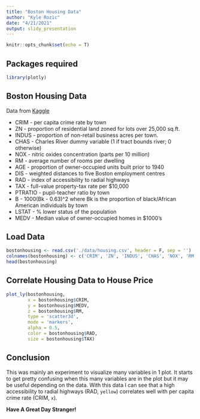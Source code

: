 ```yaml
---
title: "Boston Housing Data"
author: "Kyle Rozic"
date: "4/21/2021"
output: slidy_presentation
---
```


```r
knitr::opts_chunk$set(echo = T)
```

## Packages required

```r
library(plotly)
```

## Boston Housing Data

Data from [Kaggle](https://www.kaggle.com/vikrishnan/boston-house-prices)

- CRIM - per capita crime rate by town
- ZN - proportion of residential land zoned for lots over 25,000 sq.ft.
- INDUS - proportion of non-retail business acres per town.
- CHAS - Charles River dummy variable (1 if tract bounds river; 0 otherwise)
- NOX - nitric oxides concentration (parts per 10 million)
- RM - average number of rooms per dwelling
- AGE - proportion of owner-occupied units built prior to 1940
- DIS - weighted distances to five Boston employment centres
- RAD - index of accessibility to radial highways
- TAX - full-value property-tax rate per $10,000
- PTRATIO - pupil-teacher ratio by town
- B - 1000(Bk - 0.63)^2 where Bk is the proportion of black/African American individuals by town
- LSTAT - % lower status of the population
- MEDV - Median value of owner-occupied homes in $1000's

## Load Data

```r
bostonhousing <- read.csv('./data/housing.csv', header = F, sep = '')
colnames(bostonhousing) <- c('CRIM', 'ZN', 'INDUS', 'CHAS', 'NOX', 'RM', 'AGE', 'DIS', 'RAD', 'TAX', 'PTRATIO', 'B', 'LSTAT', 'MEDV')
head(bostonhousing)
```

## Correlate Housing Data to House Price

```r
plot_ly(bostonhousing, 
        x = bostonhousing$CRIM, 
        y = bostonhousing$MEDV, 
        z = bostonhousing$RM, 
        type = 'scatter3d', 
        mode = 'markers', 
        alpha = 0.5, 
        color = bostonhousing$RAD, 
        size = bostonhousing$TAX)
```

## Conclusion

This was mainly an experiment to visualize many variables in 1 plot. It starts to get pretty confusing when this many variables are in the plot but it may be useful depending on the data. With this data I can see that a high accessibility to radial highways (RAD, `yellow`) correlates well with per capita crime rate (CRIM, `x`).

**Have A Great Day Stranger!** 